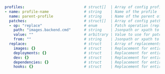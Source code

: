 ```yaml
profiles:                           # struct[]  | Array of config profiles
- name: profile-name                # string    | Name of the profile
  name: parent-profile              # string    | Name of the parent of this profile (profile inheritance)
  patches:                          # struct[]  | Array of config patches
  - op: "replace"                   # enum      | Patch operation (replace, add, remove)
    path: "images.backend.cmd"      # string    | Jsonpath or xpath to config option that should be patched
    value: ""                       # arbitrary | Value to use for patch operation
    from: ""                        # string    | Jsonpath or xpath to config option which should be used as value for operation
  replace:                          # struct    | Array of replacements for entire config sections
    images: {}                      # struct    | Replacement for entire `images` section
    deployments: {}                 # struct    | Replacement for entire `deployments` section
    dev: {}                         # struct    | Replacement for entire `dev` section
    dependencies: {}                # struct    | Replacement for entire `dependencies` section
    hooks: {}                       # struct    | Replacement for entire `hooks` section
```
